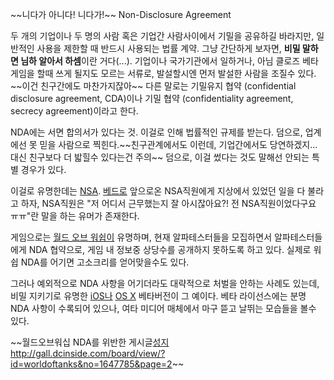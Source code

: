 ~~니다가 아니다! 니다가!~~ Non-Disclosure Agreement

두 개의 기업이나 두 명의 사람 혹은 기업간 사람사이에서 기밀을 공유하길 바라지만, 일반적인 사용을 제한할 때 반드시 사용되는 법률 계약. 그냥 간단하게 보자면, '''비밀 말하면 님하 알아서 하셈'''이란 거다(...). 기업이나 국가기관에서 일하거나, 아님 클로즈 베타 게임을 할때 쓰게 될지도 모르는 서류로, 발설할시엔 먼저 발설한 사람을 조질수 있다. ~~이건 친구간에도 마찬가지잖아~~ 다른 말로는 기밀유지 협약 (confidential disclosure agreement, CDA)이나 기밀 협약 (confidentiality agreement, secrecy agreement)이라고 한다.

NDA에는 서면 합의서가 있다는 것. 이걸로 인해 법률적인 규제를 받는다. 덤으로, 업계에선 못 믿을 사람으로 찍힌다.~~친구관계에서도 이런데, 기업간에서도 당연하겠지... 대신 친구보다 더 밟힐수 있다는건 주의~~ 덤으로, 이걸 썼다는 것도 말해선 안되는 특별 경우가 있다.

이걸로 유명한데는 [[NSA]]. [[베드로]] 앞으로온 NSA직원에게 지상에서 있었던 일을 다 불라고 하자, NSA직원은 "저 어디서 근무했는지 잘 아시잖아요?! 전 NSA직원이었다구요 ㅠㅠ"란 말을 하는 유머가 존재한다.

게임으로는 [[월드 오브 워쉽]]이 유명하며, 현재 알파테스터들을 모집하면서 알파테스터들에게 NDA 협약으로, 게임 내 정보중 상당수를 공개하지 못하도록 하고 있다. 실제로 워쉽 NDA를 어기면 고소크리를 얻어맞을수도 있다.

그러나 예외적으로 NDA 사항을 어기더라도 대략적으로 처벌을 안하는 사례도 있는데, 비밀 지키기로 유명한 [[iOS]]나 [[OS X]] 베타버전이 그 예이다. 베타 라이선스에는 분명 NDA 사항이 수록되어 있으나, 여타 미디어 매체에서 마구 뜯고 날뛰는 모습들을 볼수 있다.

~~월드오브워십 NDA를 위반한 게시글[[성지]] http://gall.dcinside.com/board/view/?id=worldoftanks&no=1647785&page=2~~

